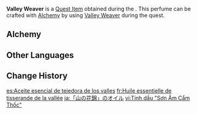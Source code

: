 {{Item Infobox
|id           = 100491
|image        = Item Valley Weaver Essential Oil.png
|type         = Quest Items
|description  = The essence of decocted Silk Flowers. It can be further refined into perfume. Gives off an intense scent.
|source1      = [[Alchemy]]
}}
'''Valley Weaver''' is a [[Quest Item]] obtained during the {{Quest|Three Poignant Perfumes}}. This perfume can be crafted with [[Alchemy]] by using [[Valley Weaver]] during the quest.

==Alchemy==
{{Recipe
|type = Crafting
|Valley Weaver = 1
|sort = Valley Weaver
}}

==Other Languages==
{{Other Languages
|en      = Valley Weaver Essential Oil
|zhs     = 「山阴锦簇」精油
|zhs_rm  = "Shānyīn Jīncù" Jīngyóu
|zht     = 「山陰錦簇」精油
|zht_rm  = "Shānyīn Jīncù" Jīngyóu
|zh_tl   = "Silk Brocade Piles in the Shadow of the Mountain" Essential Oil
|zh_note = References the idiom {{zh|花团锦簇|tl=flower bouquets and piles of silk brocades,}} used to describe something that is multicolored and richly decorated.
|ja      = 「山の花錦」のオイル
|ja_rm   = "Yama no Hananishiki" no Oiru
|ja_tl   = "Mountain Flower Bloom Brocade" Oil
|ko      = 「산음금족」 정유
|ko_tl   = "Silk Brocade Piles in the Shadow of the Mountain" Essential Oil
|es      = Aceite esencial de tejedora de los valles
|es_tl   = Essential Oil of the Valley Weaver
|fr      = Huile essentielle de tisserande de la vallée
|fr_tl   = Valley Weaver Essential Oil
|ru      = Эссенция «Горной ткачихи»
|ru_tl   = "Mountain Weaver" Essence
|th      = น้ำมันหอมระเหย "Valley Weaver"
|th_rm   = 
|th_tl   = 
|vi      = Tinh dầu "Sơn Âm Cẩm Thốc"
|vi_tl   = 
|de      = Öl „Bergbrokat“
|de_tl   = Oil "Mountain Brocade"
|id      = Minyak Esensial dari Bunga Penenun Lembah
|id_tl   = Essential Oil from the Valley Weaver's Flower
|pt      = Óleo Essencial de "Tecedor dos Vales"
|pt_tl   = 
|tr      = Vadi Çulhası Özütü
|tr_tl   = 
|it      = Olio essenziale di Tessivalle
|it_tl   = 
}}

==Change History==
{{Change History|1.0}}

[[es:Aceite esencial de tejedora de los valles]]
[[fr:Huile essentielle de tisserande de la vallée]]
[[ja:「山の花錦」のオイル]]
[[vi:Tinh dầu "Sơn Âm Cẩm Thốc"]]